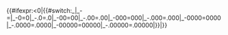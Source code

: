 <includeonly>{{#ifexpr:{{{1}}}<0|{{#switch:_{{{1}}}|_-{{{2}}}={{{2}}}|_-{{{2}}}0={{{2}}}0|_-{{{2}}}.0={{{2}}}.0|_-{{{2}}}00={{{2}}}00|_-{{{2}}}.00={{{2}}}.00|_-{{{2}}}000={{{2}}}000|_-{{{2}}}.000={{{2}}}.000|_-{{{2}}}0000={{{2}}}0000|_-{{{2}}}.0000={{{2}}}.0000|_-{{{2}}}00000={{{2}}}00000|_-{{{2}}}.00000={{{2}}}.00000|{{{2}}}}}|{{{1}}}}}</includeonly><noinclude>{{template doc}}</noinclude>